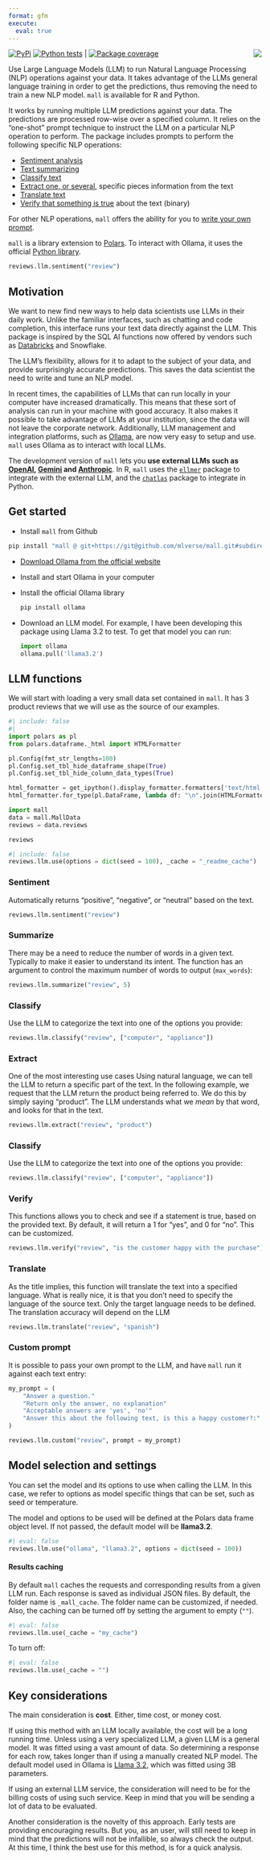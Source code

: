 ```yaml
---
format: gfm
execute:
  eval: true
---
```


<img src="https://mlverse.github.io/mall/site/images/favicon/apple-touch-icon-180x180.png" style="float:right" />

<!-- badges: start -->

[![PyPi](https://img.shields.io/pypi/v/mlverse-mall)](https://pypi.org/project/mlverse-mall/) [![Python tests](https://github.com/mlverse/mall/actions/workflows/python-tests.yaml/badge.svg)](https://github.com/mlverse/mall/actions/workflows/python-tests.yaml) \| [![Package coverage](https://codecov.io/gh/mlverse/mall/branch/main/graph/badge.svg)](https://app.codecov.io/gh/mlverse/mall?branch=main)

<!-- badges: end -->


Use Large Language Models (LLM) to run Natural Language Processing (NLP) 
operations against your data. It takes advantage of the LLMs general language
training in order to get the predictions, thus removing the need to train a new
NLP model. `mall` is available for R and Python.

It works by running multiple LLM predictions against your data. The predictions
are processed row-wise over a specified column. It relies on the "one-shot" 
prompt technique to instruct the LLM on a particular NLP operation to perform. 
The package includes prompts to perform the following specific NLP operations:

-   [Sentiment analysis](#sentiment)
-   [Text summarizing](#summarize)
-   [Classify text](#classify)
-   [Extract one, or several](#extract), specific pieces information from the text
-   [Translate text](#translate)
-   [Verify that something is true](#verify) about the text (binary)

For other NLP operations, `mall` offers the ability for you to [write your own prompt](#custom-prompt).

`mall` is a library extension to [Polars](https://pola.rs/). To
interact with Ollama, it uses the official
[Python library](https://github.com/ollama/ollama-python).

```python
reviews.llm.sentiment("review")
```
## Motivation

We want to new find new ways to help data scientists use LLMs in their daily work.
Unlike the familiar interfaces, such as chatting and code completion, this 
interface runs your text data directly against the LLM. This package is inspired
by the SQL AI functions now offered by vendors such as [Databricks](https://docs.databricks.com/en/large-language-models/ai-functions.html) 
and Snowflake. 

The LLM's flexibility, allows for it to adapt to the subject of your data, and
provide surprisingly accurate predictions. This saves the data scientist the 
need to write and tune an NLP model.

In recent times, the capabilities of LLMs that can run locally in your computer 
have increased dramatically.  This means that these sort of analysis can run in 
your machine with good accuracy. It also makes it possible to take 
advantage of LLMs at your institution, since the data will not leave the 
corporate network. Additionally, LLM management and integration platforms, such
as [Ollama](https://ollama.com/), are now very easy to setup and use. `mall`
uses Ollama as to interact with local LLMs.

The development version of `mall` lets you **use external LLMs such as
[OpenAI](https://openai.com/), [Gemini](https://gemini.google.com/) and
[Anthropic](https://www.anthropic.com/)**. In R, `mall` uses the
[`ellmer`](https://ellmer.tidyverse.org/index.html)
package to integrate with the external LLM, and the 
[`chatlas`](https://posit-dev.github.io/chatlas/) package to integrate in Python.

## Get started

- Install `mall` from Github


```python
pip install "mall @ git+https://git@github.com/mlverse/mall.git#subdirectory=python"
```

- [Download Ollama from the official website](https://ollama.com/download)

- Install and start Ollama in your computer

- Install the official Ollama library
  ```python
  pip install ollama
  ```

- Download an LLM model. For example, I have been developing this package using
Llama 3.2 to test. To get that model you can run: 
  ```python
  import ollama
  ollama.pull('llama3.2')
  ```

## LLM functions

We will start with loading a very small data set contained in `mall`. It has
3 product reviews that we will use as the source of our examples.
  
```python
#| include: false
#| 
import polars as pl
from polars.dataframe._html import HTMLFormatter

pl.Config(fmt_str_lengths=100)
pl.Config.set_tbl_hide_dataframe_shape(True)  
pl.Config.set_tbl_hide_column_data_types(True)

html_formatter = get_ipython().display_formatter.formatters['text/html']
html_formatter.for_type(pl.DataFrame, lambda df: "\n".join(HTMLFormatter(df).render()))
```

```python
import mall 
data = mall.MallData
reviews = data.reviews

reviews 
```


```python
#| include: false
reviews.llm.use(options = dict(seed = 100), _cache = "_readme_cache")
```

<p>

### Sentiment

Automatically returns "positive", "negative", or "neutral" based on the text.

```python
reviews.llm.sentiment("review")
```

### Summarize

There may be a need to reduce the number of words in a given text. Typically to 
make it easier to understand its intent. The function has an argument to 
control the maximum number of words to output 
(`max_words`):


```python
reviews.llm.summarize("review", 5)
```

### Classify

Use the LLM to categorize the text into one of the options you provide: 


```python
reviews.llm.classify("review", ["computer", "appliance"])
```

### Extract 

One of the most interesting use cases Using natural language, we can tell the 
LLM to return a specific part of the text. In the following example, we request
that the LLM return the product being referred to. We do this by simply saying 
"product". The LLM understands what we *mean* by that word, and looks for that
in the text.

```python
reviews.llm.extract("review", "product")
```

### Classify

Use the LLM to categorize the text into one of the options you provide: 

```python
reviews.llm.classify("review", ["computer", "appliance"])
```

### Verify 

This functions allows you to check and see if a statement is true, based
on the provided text. By default, it will return a 1 for "yes", and 0 for
"no". This can be customized.

```python
reviews.llm.verify("review", "is the customer happy with the purchase")
```


### Translate

As the title implies, this function will translate the text into a specified 
language. What is really nice, it is that you don't need to specify the language
of the source text. Only the target language needs to be defined.  The translation
accuracy will depend on the LLM

```python
reviews.llm.translate("review", "spanish")
```

### Custom prompt

It is possible to pass your own prompt to the LLM, and have `mall` run it 
against each text entry:

```python
my_prompt = (
    "Answer a question."
    "Return only the answer, no explanation"
    "Acceptable answers are 'yes', 'no'"
    "Answer this about the following text, is this a happy customer?:"
)

reviews.llm.custom("review", prompt = my_prompt)
```

## Model selection and settings

You can set the model and its options to use when calling the LLM. In this case,
we refer to options as model specific things that can be set, such as seed or
temperature. 

The model and options to be used will be defined at the Polars data frame 
object level. If not passed, the default model will be **llama3.2**.

```python
#| eval: false
reviews.llm.use("ollama", "llama3.2", options = dict(seed = 100))
```

#### Results caching 

By default `mall` caches the requests and corresponding results from a given
LLM run. Each response is saved as individual JSON files. By default, the folder
name is `_mall_cache`. The folder name can be customized, if needed. Also, the
caching can be turned off by setting the argument to empty (`""`).

```python
#| eval: false
reviews.llm.use(_cache = "my_cache")
```

To turn off:

```python
#| eval: false
reviews.llm.use(_cache = "")
```

## Key considerations

The main consideration is **cost**. Either, time cost, or money cost.

If using this method with an LLM locally available, the cost will be a long 
running time. Unless using a very specialized LLM, a given LLM is a general model. 
It was fitted using a vast amount of data. So determining a response for each 
row, takes longer than if using a manually created NLP model. The default model
used in Ollama is [Llama 3.2](https://ollama.com/library/llama3.2), 
which was fitted using 3B parameters. 

If using an external LLM service, the consideration will need to be for the 
billing costs of using such service. Keep in mind that you will be sending a lot
of data to be evaluated. 

Another consideration is the novelty of this approach. Early tests are 
providing encouraging results. But you, as an user, will still need to keep
in mind that the predictions will not be infallible, so always check the output.
At this time, I think the best use for this method, is for a quick analysis.
